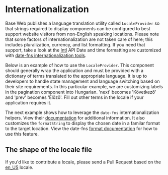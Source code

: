 <!--
Copyright (c) 2018-2020 Uber Technologies, Inc.

This source code is licensed under the MIT license found in the
LICENSE file in the root directory of this source tree.
-->




# Internationalization

Base Web publishes a language translation utility called `LocaleProvider` so that strings required
to display components can be configured to best support website visitors from non-English speaking
locations. Please note that some factors of internationalization are not taken care of here; this
includes pluralization, currency, and list formatting. If you need that support, take a look at the
[Intl](https://developer.mozilla.org/en-US/docs/Web/JavaScript/Reference/Global_Objects/Intl) API
Date and time formatting are customized with
[date-fns internationalization tools](https://date-fns.org/v2.15.0/docs/I18n).

Below is an example of how to use the `LocaleProvider`. This component should generally wrap the
application and must be provided with a dictionary of terms translated to the appropriate language.
It is up to developers to handle state management and language switching based on their site
requirements. In this particular example, we are customizing labels in the pagination component
into Hungarian. 'next' becomes 'Következő' and 'prev' becomes 'Előző'. Fill out other terms in
the locale if your application requires it.

<Example title="LocaleProvider Example" path="internationalization/example.js">
  <LocaleProviderExample />
</Example>

The next example shows how to leverage the `date-fns` internationalization helpers. View their
[documentation](https://date-fns.org/v2.15.0/docs/I18n) for additional information. It also
customizes the `formatString` to display the chosen date in a familar format to the target location.
View the date-fns [format documentation](https://date-fns.org/v2.8.1/docs/format) for how to use
this feature.

<Example title="Datepicker localization Example" path="datepicker/i18n.js">
  <DatepickerLocalizationExample />
</Example>

## The shape of the locale file

<JSON src={en_US} />

If you'd like to contribute a locale, please send a Pull Request based
on the [en_US](https://github.com/uber/baseweb/tree/master/src/locale) locale.
